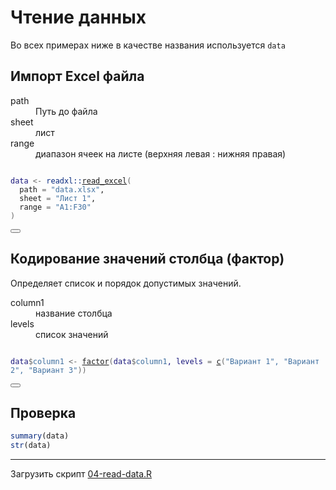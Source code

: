 # Чтение данных

Во всех примерах ниже в качестве названия используется `data`

## Импорт Excel файла

<dl>
  <dt>path</dt>
  <dd>Путь до файла</dd>

  <dt>sheet</dt>
  <dd>лист</dd>

  <dt>range</dt>
  <dd>диапазон ячеек на листе (верхняя левая : нижняя правая)</dd>
</dl>

<div class="sourceCode"><pre class="downlit r"><code class="R"><span><span class="va">data</span> <span class="op">&lt;-</span> <span class="fu">readxl</span><span class="fu">::</span><span class="fu"><a href="https://readxl.tidyverse.org/reference/read_excel.html">read_excel</a></span><span class="op">(</span></span>
<span>  path <span class="op">=</span> <span class="st"><span class="fnkc-required" data-toggle="fnkc-help" data-content="название Excel файла">"data.xlsx"</span></span>,</span>
<span>  sheet <span class="op">=</span> <span class="st"><span class="fnkc-required" data-toggle="fnkc-help" data-content="лист в Excel файле">"Лист 1"</span></span>,</span>
<span>  range <span class="op">=</span> <span class="st"><span class="fnkc-required" data-toggle="fnkc-help" data-content="диапазон ячеек на листе (верхняя левая : нижняя правая)">"A1:F30"</span></span></span>
<span><span class="op">)</span></span></code></pre><button type="button" class="btn btn-copy" title="" aria-label="Copy to clipboard" data-toggle="popover" data-placement="top" data-trigger="hover" data-original-title="Copy to clipboard"><i class="bi"></i></button></div>

## Кодирование значений столбца (фактор)

Определяет список и порядок допустимых значений.

<dl>
  <dt>column1</dt>
  <dd>название столбца</dd>

  <dt>levels</dt>
  <dd>список значений</dd>
</dl>

<div class="sourceCode"><pre><code><span><span class='va'>data</span><span class='op'>$</span><span class='va'><span class="st"><span class="fnkc-required" data-toggle="fnkc-help" data-content="название столбца">column1</span></span> <span class='op'>&lt;-</span> <span class='fu'><a href='https://rdrr.io/r/base/factor.html'>factor</a></span><span class='op'>(</span><span class='va'>data</span><span class='op'>$</span><span class='va'><span class="st"><span class="fnkc-required" data-toggle="fnkc-help" data-content="название столбца">column1</span></span>, levels <span class='op'>=</span> <span class="st"><span class="fnkc-required" data-toggle="fnkc-help" data-content="список значений"><span class='fu'><a href='https://rdrr.io/r/base/c.html'>c</a></span><span class='op'>(</span><span class='st'>"Вариант 1"</span>, <span class='st'>"Вариант 2"</span>, <span class='st'>"Вариант 3"</span><span class='op'>)</span><span class='op'>)</span></span></span></code></pre><button type="button" class="btn btn-copy" title="" aria-label="Copy to clipboard" data-toggle="popover" data-placement="top" data-trigger="hover" data-original-title="Copy to clipboard"><i class="bi"></i></button></div>

## Проверка

```r
summary(data)
str(data)
```

---

Загрузить скрипт [04-read-data.R](scripts/04-read-data.R)

<script>
$(function () {
  $('span[data-toggle="fnkc-help"]').popover({
    trigger: "hover"
  });
})
</script>
